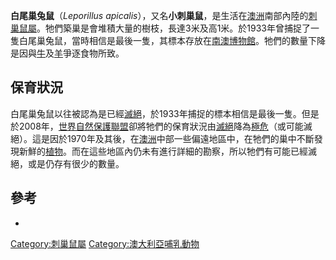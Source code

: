 {{Speciesbox
| name = 白尾巢兔鼠
| status = EX
| status_system = iucn3.1
| status_ref = <ref name=iucn>{{cite journal | authors =Woinarski, J. & Burbidge, A.A. | title =''Leporillus apicalis'' | journal =[[IUCN_Red_List_of_Threatened_Species|IUCN Red List of Threatened Species]] | volume =2016 | page =e.T11633A22457421 | publisher =[[IUCN|IUCN]] | year =2016 | url =http://www.iucnredlist.org/details/11633/0 | accessdate =2016 | archive-date =2018-10-03 | archive-url =https://web.archive.org/web/20181003213057/http://www.iucnredlist.org/details/11633/0 | dead-url =no }}</ref>
| image = Leporillus apicalis - Gould.jpg
| image_width = 250px
| genus = Leporillus
| species = apicalis
| authority = [[約翰·古爾德|Gould]], 1854
}}

'''白尾巢兔鼠'''（''Leporillus apicalis''），又名'''小刺巢鼠'''，是生活在[[澳洲|澳洲]]南部內陸的[[刺巢鼠屬|刺巢鼠屬]]。牠們築巢是會堆積大量的樹枝，長達3米及高1米。於1933年曾捕捉了一隻白尾巢兔鼠，當時相信是最後一隻，其標本存放在[[南澳博物館|南澳博物館]]。牠們的數量下降是因與[[牛|牛]]及[[羊|羊]]爭逐食物所致。

==保育狀況==
白尾巢兔鼠以往被認為是已經[[滅絕|滅絕]]，於1933年捕捉的標本相信是最後一隻。但是於2008年，[[世界自然保護聯盟|世界自然保護聯盟]]卻將牠們的保育狀況由[[滅絕|滅絕]]降為[[極危|極危]]（或可能滅絕）。這是因於1970年及其後，在[[澳洲|澳洲]]中部一些偏遠地區中，在牠們的巢中不斷發現新鮮的[[植物|植物]]。而在這些地區內仍未有進行詳細的勘察，所以牠們有可能已經滅絕，或是仍存有很少的數量。

==參考==
{{reflist}}
* {{cite book en | author=Flannery, Tim & Schouten, Peter | title=A Gap in Nature: Discovering the World's Extinct Animals | publisher=Atlantic Monthly Press, New York | year=2001 | id=ISBN 0-87113-797-6}}
{{Taxonbar|from=Q301152}}

[[Category:刺巢鼠屬|Category:刺巢鼠屬]]
[[Category:澳大利亞哺乳動物|Category:澳大利亞哺乳動物]]